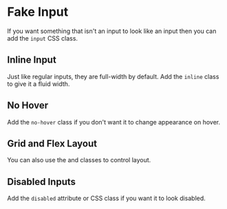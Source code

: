 
# Fake Input

If you want something that isn't an input to look like an input then you can
add the `input` CSS class.

<Example
  html={Input}
  language="html"
  caption="Inline Text Input"
/>

## Inline Input

Just like regular inputs, they are full-width by default. Add the `inline`
class to give it a fluid width.

<Example
  html={Inline}
  language="html"
  caption="Inline Text Input"
/>

## No Hover

Add the `no-hover` class if you don't want it to change appearance on hover.

<Example
  html={NoHover}
  language="html"
  caption="No Hover"
/>

## Grid and Flex Layout

You can also use the <GridLink/> and <FlexLink/> classes to control layout.

<Example
  html={GridFlex}
  language="html"
  caption="Grid and Flex"
/>

## Disabled Inputs

Add the `disabled` attribute or CSS class if you want it to look disabled.

<Example
  html={Disabled}
  language="html"
  caption="Not an Input"
/>
